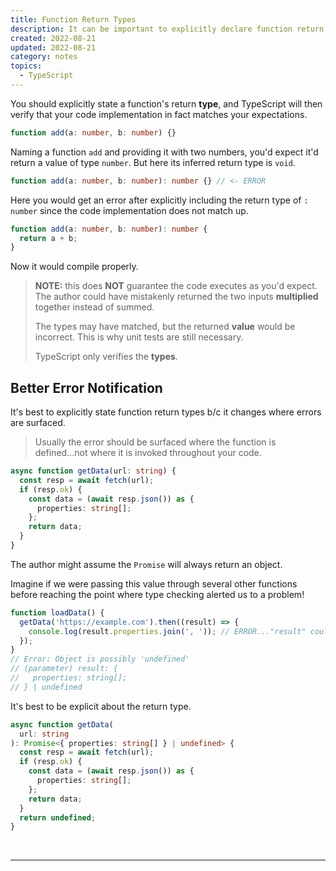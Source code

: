 ```yaml
---
title: Function Return Types
description: It can be important to explicitly declare function return types in TypeScript. The return type declaration helps TypeScript verify that the implementation matches the expectation and improves error notification by surfacing errors where the function is defined rather than where it is invoked. It's best to be explicit about the return type to avoid issues with possibly undefined values.
created: 2022-08-21
updated: 2022-08-21
category: notes
topics:
  - TypeScript
---
```


You should explicitly state a function's return **type**, and TypeScript will then verify that your code implementation in fact matches your expectations.

```ts
function add(a: number, b: number) {}
```

Naming a function `add` and providing it with two numbers, you'd expect it'd return a value of type `number`. But here its inferred return type is `void`.

```ts
function add(a: number, b: number): number {} // <- ERROR
```

Here you would get an error after explicitly including the return type of `: number` since the code implementation does not match up.

```ts
function add(a: number, b: number): number {
  return a + b;
}
```

Now it would compile properly.

<blockquote className="attention">

**NOTE:** this does **NOT** guarantee the code executes as you'd expect. The author could have mistakenly returned the two inputs **multiplied** together instead of summed.

The types may have matched, but the returned **value** would be incorrect. This is why unit tests are still necessary.

TypeScript only verifies the **types**.

</blockquote>

## Better Error Notification

It's best to explicitly state function return types b/c it changes where errors are surfaced.

<blockquote className="attention">
  Usually the error should be surfaced where the function is defined...not where
  it is invoked throughout your code.
</blockquote>

```ts
async function getData(url: string) {
  const resp = await fetch(url);
  if (resp.ok) {
    const data = (await resp.json()) as {
      properties: string[];
    };
    return data;
  }
}
```

The author might assume the `Promise` will always return an object.

Imagine if we were passing this value through several other functions before reaching the point where type checking alerted us to a problem!

```ts
function loadData() {
  getData('https://example.com').then((result) => {
    console.log(result.properties.join(', ')); // ERROR..."result" could be undefined
  });
}
// Error: Object is possibly 'undefined'
// (parameter) result: {
//   properties: string[];
// } | undefined
```

It's best to be explicit about the return type.

```ts {3,11}
async function getData(
  url: string
): Promise<{ properties: string[] } | undefined> {
  const resp = await fetch(url);
  if (resp.ok) {
    const data = (await resp.json()) as {
      properties: string[];
    };
    return data;
  }
  return undefined;
}
```

<br />

<TSFundamentalsCourse />

---

<LastUpdated updated={updated} />
